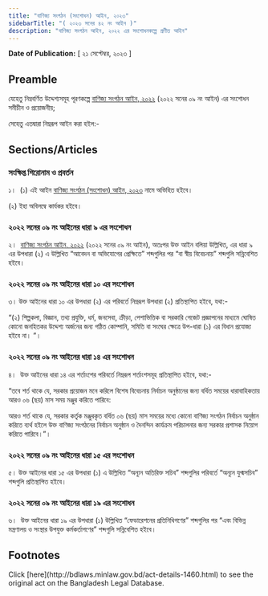 ```yaml
---
title: "বাণিজ্য সংগঠন (সংশোধন) আইন, ২০২৩"
sidebarTitle: "( ২০২৩ সনের ৪২ নং আইন )"
description: "বাণিজ্য সংগঠন আইন, ২০২২ এর সংশোধনকল্পে প্রণীত আইন"
---
```


**Date of Publication:** [ ২১ সেপ্টেম্বর, ২০২৩ ]

## Preamble

যেহেতু নিম্নবর্ণিত উদ্দেশ্যসমূহ পূরণকল্পে [বাণিজ্য সংগঠন আইন, ২০২২](/act-1405.html "বাণিজ্য সংগঠন আইন, ২০২২") (২০২২ সনের ০৯ নং আইন) এর সংশোধন সমীচীন ও প্রয়োজনীয়;

সেহেতু এতদ্বারা নিম্নরূপ আইন করা হইল:-

## Sections/Articles

### সংক্ষিপ্ত শিরোনাম ও প্রবর্তন

১।  (১) এই আইন [বাণিজ্য সংগঠন (সংশোধন) আইন, ২০২৩](/act-1460.html "বাণিজ্য সংগঠন (সংশোধন) আইন, ২০২৩") নামে অভিহিত হইবে।

(২) ইহা অবিলম্বে কার্যকর হইবে।

### ২০২২ সনের ০৯ নং আইনের ধারা ৯ এর সংশোধন

২।  [বাণিজ্য সংগঠন আইন, ২০২২](/act-1405.html "বাণিজ্য সংগঠন আইন, ২০২২") (২০২২ সনের ০৯ নং আইন), অতঃপর উক্ত আইন বলিয়া উল্লিখিত, এর ধারা ৯ এর উপধারা (২) এ উল্লিখিত “আবেদন বা অভিযোগের প্রেক্ষিতে” শব্দগুলির পর “বা স্বীয় বিবেচনায়” শব্দগুলি সন্নিবেশিত হইবে।

### ২০২২ সনের ০৯ নং আইনের ধারা ১০ এর সংশোধন

৩। উক্ত আইনের ধারা ১০ এর উপধারা (২) এর পরিবর্তে নিম্নরূপ উপধারা (২) প্রতিস্থাপিত হইবে, যথা:-

“(২) শিল্পকলা, বিজ্ঞান, তথ্য প্রযুক্তি, ধর্ম, জনসেবা, ক্রীড়া, পেশাভিত্তিক বা সরকারি গেজেট প্রজ্ঞাপনের মাধ্যমে ঘোষিত কোনো জনহিতকর উদ্দেশ্য অর্জনের জন্য গঠিত কোম্পানি, সমিতি বা সংঘের ক্ষেত্রে উপ-ধারা (১) এর বিধান প্রযোজ্য হইবে না। ”।

### ২০২২ সনের ০৯ নং আইনের ধারা ১৪ এর সংশোধন

৪।  উক্ত আইনের ধারা ১৪ এর শর্তাংশের পরিবর্তে নিম্নরূপ শর্তাংশসমূহ প্রতিস্থাপিত হইবে, যথা:-

“তবে শর্ত থাকে যে, সরকার প্রয়োজন মনে করিলে বিশেষ বিবেচনায় নির্বাচন অনুষ্ঠানের জন্য বর্ধিত সময়ের ধারাবাহিকতায় আরও ০৬ (ছয়) মাস সময় মঞ্জুর করিতে পারিবে:

আরও শর্ত থাকে যে, সরকার কর্তৃক মঞ্জুরকৃত বর্ধিত ০৬ (ছয়) মাস সময়ের মধ্যে কোনো বাণিজ্য সংগঠন নির্বাচন অনুষ্ঠান করিতে ব্যর্থ হইলে উক্ত বাণিজ্য সংগঠনের নির্বাচন অনুষ্ঠান ও দৈনন্দিন কার্যক্রম পরিচালনার জন্য সরকার প্রশাসক নিয়োগ করিতে পারিবে।”।

### ২০২২ সনের ০৯ নং আইনের ধারা ১৫ এর সংশোধন

৫। উক্ত আইনের ধারা ১৫ এর উপধারা (১) এ উল্লিখিত “অন্যূন অতিরিক্ত সচিব” শব্দগুলির পরিবর্তে “অন্যূন যুগ্মসচিব” শব্দগুলি প্রতিস্থাপিত হইবে।

### ২০২২ সনের ০৯ নং আইনের ধারা ১৯ এর সংশোধন

৬।  উক্ত আইনের ধারা ১৯ এর উপধারা (১) উল্লিখিত “ফেডারেশনের প্রতিনিধিগণের” শব্দগুলির পর “এবং বিভিন্ন মন্ত্রণালয় ও সংস্থার উপযুক্ত কর্মকর্তাগণের” শব্দগুলি সন্নিবেশিত হইবে।

## Footnotes

<Note>
  Click [here](http://bdlaws.minlaw.gov.bd/act-details-1460.html) to see the original act on the Bangladesh Legal Database.
</Note>
